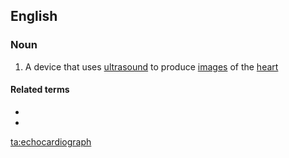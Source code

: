 ==English==

===Noun===
{{en-noun}}

# {{lb|en|medicine}} A device that uses [[ultrasound]] to produce [[image]]s of the [[heart]]

====Related terms====
* {{l|en|echocardiogram}}
* {{l|en|echocardiography}}

[[ta:echocardiograph]]